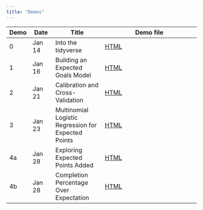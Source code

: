 ```yaml
---
title: "Demos"
---
```


| Demo   | Date    | Title              | Demo file                            |
|--------|---------|--------------------|--------------------------------------|
| 0      | Jan 14  | Into the tidyverse | [HTML](demos/00-into-tidyverse.qmd)  |
| 1      | Jan 16  | Building an Expected Goals Model | [HTML](demos/01-logit-expected-goals.qmd)  |
| 2      | Jan 21  | Calibration and Cross-Validation | [HTML](demos/02-calibration-cv.qmd)  |
| 3      | Jan 23  | Multinomial Logistic Regression for Expected Points | [HTML](demos/03-multinom-logit.qmd)  |
| 4a      | Jan 28  | Exploring Expected Points Added | [HTML](demos/04a-epa.qmd)  |
| 4b      | Jan 28  | Completion Percentage Over Expectation | [HTML](demos/04b-cpoe.qmd)  |

